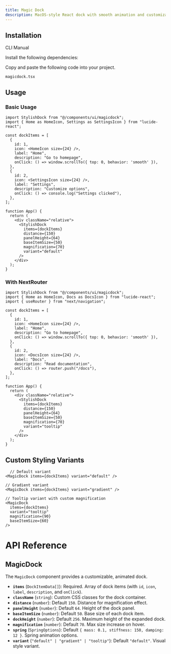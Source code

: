 ```yaml
---
title: Magic Dock
description: MacOS-style React dock with smooth animation and customizable magnification.
---
```


<ComponentPreview
  name="magicdock-demo"
  className=""
  description="Animated dock with smooth animations, interactive hover effects"
/>

## Installation

<Tabs defaultValue="cli" className="w-full">
  <TabsList>
    <TabsTrigger value="cli">CLI</TabsTrigger>
    <TabsTrigger value="manual">Manual</TabsTrigger>
  </TabsList>
  <TabsContent value="cli">
    <PkgOptions name="magicdock" />
  </TabsContent>
  <TabsContent value="manual">
    <Steps>

<Step>Install the following dependencies:</Step>
<DepsOptions name="framer-motion lucide-react" />

<Step>Copy and paste the following code into your project.</Step>
<p>
  <code>magicdock.tsx</code>
</p>
<ComponentSource name="magicdock" />


</Steps>
  </TabsContent>
</Tabs>

## Usage

### Basic Usage

```tsx
import StylishDock from "@/components/ui/magicdock";
import { Home as HomeIcon, Settings as SettingsIcon } from "lucide-react";

const dockItems = [
  {
    id: 1,
    icon: <HomeIcon size={24} />,
    label: "Home",
    description: "Go to homepage",
    onClick: () => window.scrollTo({ top: 0, behavior: 'smooth' }),
  },
  {
    id: 2,
    icon: <SettingsIcon size={24} />,
    label: "Settings",
    description: "Customize options",
    onClick: () => console.log("Settings clicked"),
  },
];

function App() {
  return (
    <div className="relative">
      <StylishDock
        items={dockItems}
        distance={150}
        panelHeight={64}
        baseItemSize={50}
        magnification={70}
        variant="default"
      />
    </div>
  );
}
```
### With NextRouter

```tsx
import StylishDock from "@/components/ui/magicdock";
import { Home as HomeIcon, Docs as DocsIcon } from "lucide-react";
import { useRouter } from "next/navigation";

const dockItems = [
  {
    id: 1,
    icon: <HomeIcon size={24} />,
    label: "Home",
    description: "Go to homepage",
    onClick: () => window.scrollTo({ top: 0, behavior: 'smooth' }),
  },
  {
    id: 2,
    icon: <DocsIcon size={24} />,
    label: "Docs",
    description: "Read documentation",
    onClick: () => router.push("/docs"),
  },
];

function App() {
  return (
    <div className="relative">
      <StylishDock
        items={dockItems}
        distance={150}
        panelHeight={64}
        baseItemSize={50}
        magnification={70}
        variant="tooltip"
      />
    </div>
  );
}
```

## Custom Styling Variants

```tsx
  // Default variant
<MagicDock items={dockItems} variant="default" />

// Gradient variant
<MagicDock items={dockItems} variant="gradient" />

// Tooltip variant with custom magnification
<MagicDock 
  items={dockItems} 
  variant="tooltip" 
  magnification={90}
  baseItemSize={60}
/>
```


# API Reference

## MagicDock

The `MagicDock` component provides a customizable, animated dock.

* **`items`** (`DockItemData[]`): Required. Array of dock items (with `id`, `icon`, `label`, `description`, and `onClick`).
* **`className`** (`string`): Custom CSS classes for the dock container.
* **`distance`** (`number`): Default `150`. Distance for magnification effect.
* **`panelHeight`** (`number`): Default `64`. Height of the dock panel.
* **`baseItemSize`** (`number`): Default `50`. Base size of each dock item.
* **`dockHeight`** (`number`): Default `256`. Maximum height of the expanded dock.
* **`magnification`** (`number`): Default `70`. Max size increase on hover.
* **`spring`** (`SpringOptions`): Default `{ mass: 0.1, stiffness: 150, damping: 12 }`. Spring animation options.
* **`variant`** (`"default" | "gradient" | "tooltip"`): Default `"default"`. Visual style variant.
